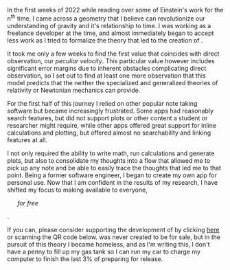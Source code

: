 In the first weeks of 2022 while reading over some of Einstein's work for the $\text{n}^{\text{th}}$ time, I came across a geometry that I believe can revolutionize our understanding of gravity and it's relationship to time. I was working as a freelance developer at the time, and almost immediately began to accept less work as I tried to formalize the theory that led to the creation of <LogoAsText />.

It took me only a few weeks to find the first value that coincides with direct observation, our _peculiar velocity_. This particular value however includes significant error margins due to inherent obstacles complicating direct observation, so I set out to find at least one more observation that this model predicts that the neither the specialized and generalized theories of relativity or Newtonian mechanics can provide.  


For the first half of this journey I relied on other popular note taking software but became increasingly frustrated. Some apps had reasonably search features, but did not support plots or other content a student or researcher might require, while other apps offered great support for inline calculations and plotting, but offered almost no searchability and linking features at all.  

I not only required the ability to write math, run calculations and generate plots, but also to consolidate my thoughts into a flow that allowed me to pick up any note and be able to easily trace the thoughts that led me to that point. Being a former software engineer, I began to create my own app for personal use. Now that I am confident in the results of my research, I have shifted my focus to making <LogoAsText /> available to everyone, <Ul yellow>_for free_</Ul>.

If you can, please consider supporting the development of <LogoAsText /> by clicking [here](https://www.paypal.com/donate/?hosted_button_id=W22RTUJ2RPZDU) or scanning the QR code below. <LogoAsText /> was never created to be for sale, but in the pursuit of this theory I became homeless, and as I'm writing this, I don't have a penny to fill up my gas tank so I can run my car to charge my computer to finish the last 3% of preparing <LogoAsText /> for release.

<Center>
    <PayPalQR
        fill="hsl(var(--foreground))"
        size={120}
    />
</Center>
